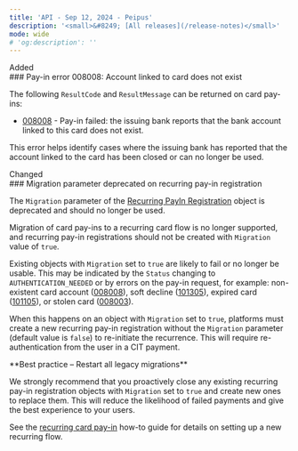 ```yaml
---
title: 'API - Sep 12, 2024 - Peipus'  
description: '<small>&#8249; [All releases](/release-notes)</small>'  
mode: wide  
# 'og:description': ''
---
```

<div class="release-notes-page">

<div class="pill pill-green">Added</div> 
### Pay-in error 008008: Account linked to card does not exist

The following `ResultCode` and `ResultMessage` can be returned on card pay-ins:

- <a href="/errors/codes/008008">008008</a> - Pay-in failed: the issuing bank reports that the bank account linked to this card does not exist.

This error helps identify cases where the issuing bank has reported that the account linked to the card has been closed or can no longer be used.

<div class="pill pill-orange">Changed</div>
### Migration parameter deprecated on recurring pay-in registration

The `Migration` parameter of the <a href="/api-reference/recurring-payin-registrations/recurring-payin-registration-object">Recurring PayIn Registration</a> object is deprecated and should no longer be used.

Migration of card pay-ins to a recurring card flow is no longer supported, and recurring pay-in registrations should not be created with `Migration` value of `true`.

Existing objects with `Migration` set to `true` are likely to fail or no longer be usable. This may be indicated by the `Status` changing to `AUTHENTICATION_NEEDED` or by errors on the pay-in request, for example: non-existent card account (<a href="/errors/codes/008008">008008</a>), soft decline (<a href="/errors/codes/101305">101305</a>), expired card (<a href="/errors/codes/101105">101105</a>), or stolen card (<a href="/errors/codes/008003">008003</a>).

When this happens on an object with `Migration` set to `true`, platforms must create a new recurring pay-in registration without the `Migration` parameter (default value is `false`) to re-initiate the recurrence. This will require re-authentication from the user in a CIT payment.

<Check>
**Best practice – Restart all legacy migrations**

We strongly recommend that you proactively close any existing recurring pay-in registration objects with `Migration` set to `true` and create new ones to replace them. This will reduce the likelihood of failed payments and give the best experience to your users.
</Check>

See the <a href="/guides/payment-methods/card/recurring/how-to">recurring card pay-in</a> how-to guide for details on setting up a new recurring flow.

</div>
